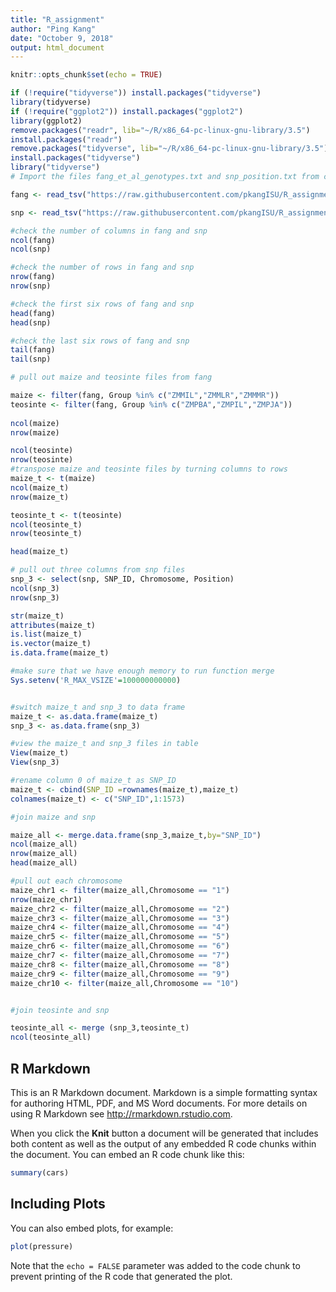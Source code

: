 ```yaml
---
title: "R_assignment"
author: "Ping Kang"
date: "October 9, 2018"
output: html_document
---
```


```r
knitr::opts_chunk$set(echo = TRUE)
```
```r
if (!require("tidyverse")) install.packages("tidyverse")
library(tidyverse)
if (!require("ggplot2")) install.packages("ggplot2")
library(ggplot2)
remove.packages("readr", lib="~/R/x86_64-pc-linux-gnu-library/3.5")
install.packages("readr")
remove.packages("tidyverse", lib="~/R/x86_64-pc-linux-gnu-library/3.5")
install.packages("tidyverse")
library("tidyverse")
# Import the files fang_et_al_genotypes.txt and snp_position.txt from class repository on github

fang <- read_tsv("https://raw.githubusercontent.com/pkangISU/R_assignment/master/fang_et_al_genotypes.txt")

snp <- read_tsv("https://raw.githubusercontent.com/pkangISU/R_assignment/master/snp_position.txt")

#check the number of columns in fang and snp
ncol(fang)
ncol(snp)

#check the number of rows in fang and snp
nrow(fang)
nrow(snp)

#check the first six rows of fang and snp
head(fang)
head(snp)

#check the last six rows of fang and snp
tail(fang)
tail(snp)

# pull out maize and teosinte files from fang

maize <- filter(fang, Group %in% c("ZMMIL","ZMMLR","ZMMMR"))
teosinte <- filter(fang, Group %in% c("ZMPBA","ZMPIL","ZMPJA"))
                   
ncol(maize)
nrow(maize)

ncol(teosinte)
nrow(teosinte)
#transpose maize and teosinte files by turning columns to rows
maize_t <- t(maize)
ncol(maize_t)
nrow(maize_t)

teosinte_t <- t(teosinte)
ncol(teosinte_t)
nrow(teosinte_t)

head(maize_t)

# pull out three columns from snp files
snp_3 <- select(snp, SNP_ID, Chromosome, Position)
ncol(snp_3)
nrow(snp_3)

str(maize_t)
attributes(maize_t)
is.list(maize_t)
is.vector(maize_t)
is.data.frame(maize_t)

#make sure that we have enough memory to run function merge
Sys.setenv('R_MAX_VSIZE'=100000000000)


#switch maize_t and snp_3 to data frame
maize_t <- as.data.frame(maize_t)
snp_3 <- as.data.frame(snp_3)

#view the maize_t and snp_3 files in table
View(maize_t)
View(snp_3)

#rename column 0 of maize_t as SNP_ID
maize_t <- cbind(SNP_ID =rownames(maize_t),maize_t)
colnames(maize_t) <- c("SNP_ID",1:1573)

#join maize and snp

maize_all <- merge.data.frame(snp_3,maize_t,by="SNP_ID")
ncol(maize_all)
nrow(maize_all)
head(maize_all)

#pull out each chromosome
maize_chr1 <- filter(maize_all,Chromosome == "1")
nrow(maize_chr1)
maize_chr2 <- filter(maize_all,Chromosome == "2")
maize_chr3 <- filter(maize_all,Chromosome == "3")
maize_chr4 <- filter(maize_all,Chromosome == "4")
maize_chr5 <- filter(maize_all,Chromosome == "5")
maize_chr6 <- filter(maize_all,Chromosome == "6")
maize_chr7 <- filter(maize_all,Chromosome == "7")
maize_chr8 <- filter(maize_all,Chromosome == "8")
maize_chr9 <- filter(maize_all,Chromosome == "9")
maize_chr10 <- filter(maize_all,Chromosome == "10")


#join teosinte and snp

teosinte_all <- merge (snp_3,teosinte_t)
ncol(teosinte_all)
```

## R Markdown

This is an R Markdown document. Markdown is a simple formatting syntax for authoring HTML, PDF, and MS Word documents. For more details on using R Markdown see <http://rmarkdown.rstudio.com>.

When you click the **Knit** button a document will be generated that includes both content as well as the output of any embedded R code chunks within the document. You can embed an R code chunk like this:

```r
summary(cars)
```

## Including Plots

You can also embed plots, for example:

```r
plot(pressure)
```

Note that the `echo = FALSE` parameter was added to the code chunk to prevent printing of the R code that generated the plot.
